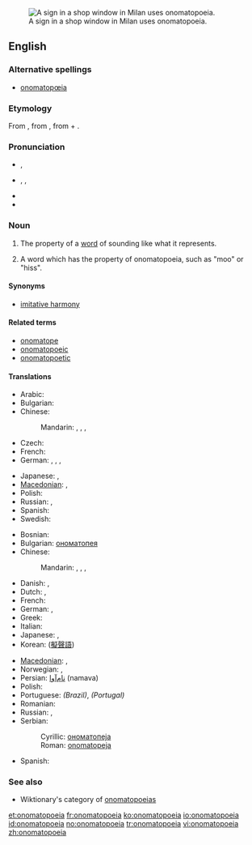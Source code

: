 {{was wotd|2006|April|10}}
{{wikipedia}}
[[Image:Clocks no tic tac.JPG|thumb|right|A sign in a shop window in Milan uses onomatopoeia.]]
==English==

===Alternative spellings===
* [[onomatopœia]]

===Etymology===
From {{etyl|grc}} {{term|ὀνοματοποιία|sc=polytonic|tr=onomatopoiia||the coining of a word in imitation of a sound|lang=grc}}, from {{term|ονοματοποιέω|sc=polytonic|tr=onomatopoieo||to coin names|lang=grc}}, from {{term|ὄνομα|sc=polytonic|tr=onoma||name|lang=grc}} + {{term|ποιέω|sc=polytonic|tr=poieo||to make, to do, to produce|lang=grc}}.

===Pronunciation===
* {{a|RP}} {{IPA|/ˌɒnəˌmætə'piə/}}, {{SAMPA|/%Qn@%m{t@"pi@/}}
* {{a|US}} {{enPR|än'ə-măt'ə-pēʹə ''or'' än'ə-mät'ə-pēʹə}}, {{IPA|/ˌɑːnəˌmætə'piə/|/ˌɑːnəˌmɑːtə'piə/}}, {{SAMPA|/%A:n@%m{t@"pi@/|/%A:n@%mA:t@"pi@/}}
* {{audio|en-us-onomatopoeia.ogg|Audio (US)}}
* {{rhymes|iə}}

===Noun===
{{en-noun|s|pl2=onomatopoeiae|-}}

# {{uncountable}} The property of a [[word]] of sounding like what it represents.
# {{countable}} A word which has the property of onomatopoeia, such as "moo" or "hiss".

====Synonyms====
* [[imitative harmony]]

====Related terms====
* [[onomatope]]
* [[onomatopoeic]]
* [[onomatopoetic]]

====Translations====
{{trans-top|property}}
* Arabic: {{t|ar|محاكاة صوتية|f|tr=muHākāa Sawtiyya|sc=Arab}}
* Bulgarian: {{t|bg|ономатопея|f|tr=onomatopeja|sc=Cyrl}}
* Chinese:
*: Mandarin: {{t|cmn|象聲|sc=Hani|xs=Mandarin}},  {{t|cmn|象声|tr=xiàngshēng|sc=Hani|xs=Mandarin}},  {{t|cmn|擬聲|sc=Hani|xs=Mandarin}},  {{t|cmn|拟声|tr=nǐshēng|sc=Hani|xs=Mandarin}}
* Czech: {{t-|cs|onomatopoeia|f}}
* French: {{t+|fr|onomatopée|f}}
* German: {{t-|de|Onomatopoese|f}}, {{t+|de|Onomatopöie|f}},  {{t+|de|Lautmalerei}},  {{t|de|Schallnachahmung|f}}
{{trans-mid}}
* Japanese: {{t|ja|擬音|tr=ぎおん, gion|sc=Jpan}},  {{t|ja|擬声|tr=ぎせい, gisei|sc=Jpan}}
* [[Macedonian]]: {{t-|mk|ономатопеја|f|tr=onomatopéja|sc=Cyrl|xs=Macedonian}},  {{t|mk|подражавање|n|tr=podražávanje|sc=Cyrl|xs=Macedonian}}
* Polish: {{t-|pl|onomatopeja|f}}
* Russian: {{t|ru|звукоподражание|n|tr=zvukopodražánije|sc=Cyrl}},  {{t|ru|ономатопея|f|tr=onomatopéja|sc=Cyrl}}
* Spanish: {{t+|es|onomatopeya|f}}
* Swedish: {{t+|sv|onomatopoesi}}
{{trans-bottom}}

{{trans-top|word with this property}}
* Bosnian: {{t-|bs|onomatopeja|f}}
* Bulgarian: [[ономатопея#Bulgarian|ономатопея]] {{f}}
* Chinese:
*: Mandarin: {{t|cmn|象聲詞|sc=Hani|xs=Mandarin}},  {{t|cmn|象声词|tr=xiàngshēngcí|sc=Hani|xs=Mandarin}}, {{t|cmn|擬聲語|sc=Hani|xs=Mandarin}},  {{t|cmn|拟声语|tr=nǐshēngyǔ|sc=Hani|xs=Mandarin}}
* Danish: {{t+|da|onomatopoietikon}}, {{t+|da|lydord}}
* Dutch: {{t+|nl|onomatopee|f}}, {{t+|nl|klanknabootsing|f}}
* French: {{t+|fr|onomatopée|f}}
* German: {{t-|de|Onomatopoese|f}}, {{t+|de|Onomatopöie|f}}
* Greek: {{t+|el|ονοματοποιία|f|sc=Grek}}
* Italian: {{t+|it|onomatopea}}
* Japanese: {{t|ja|擬音語|tr=ぎおんご, giongo|sc=Jpan}},  {{t|ja|擬声語|tr=ぎせいご, giseigo|sc=Jpan}}
* Korean: {{t|ko|의성어|tr=eui-seong-eo|sc=Kore}} ([[擬聲語]])
{{trans-mid}}
* [[Macedonian]]: {{t-|mk|ономатопеја|f|tr=onomatopéja|sc=Cyrl|xs=Macedonian}},  {{t|mk|подражавање|n|tr=podražávanje|sc=Cyrl|xs=Macedonian}}
* Norwegian: {{t-|no|lydord}},  {{t|no|onomatopoetikon}}
* Persian: [[نام‌آوا]] (namava)
* Polish: {{t-|pl|onomatopeja|f}}
* Portuguese: {{t+|pt|onomatopéia}} ''(Brazil)'', {{t+|pt|onomatopeia}} ''(Portugal)''
* Romanian: {{t-|ro|onomatopee|f}}
* Russian: {{t|ru|звукоподражание|n|tr=zvukopodražánije|sc=Cyrl}},  {{t|ru|ономатопея|f|tr=onomatopéja|sc=Cyrl}}
* Serbian:
*: Cyrillic: [[ономатопеја#Serbian|ономатопеја]] {{f}}
*: Roman: [[onomatopeja#Serbian|onomatopeja]] {{f}}
* Spanish: {{t+|es|onomatopeya}}
{{trans-bottom}}

===See also===
* Wiktionary's category of [[:Category:Onomatopoeia|onomatopoeias]]

[[et:onomatopoeia]]
[[fr:onomatopoeia]]
[[ko:onomatopoeia]]
[[io:onomatopoeia]]
[[id:onomatopoeia]]
[[no:onomatopoeia]]
[[tr:onomatopoeia]]
[[vi:onomatopoeia]]
[[zh:onomatopoeia]]